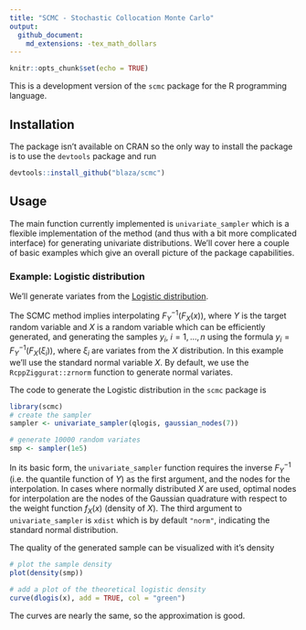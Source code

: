 ```yaml
---
title: "SCMC - Stochastic Collocation Monte Carlo"
output:
  github_document:
    md_extensions: -tex_math_dollars
---
```


```r
knitr::opts_chunk$set(echo = TRUE)
```

This is a development version of the `scmc` package for the R programming
language.

## Installation

The package isn't available on CRAN so the only way to install the package is to
use the `devtools` package and run

```r
devtools::install_github("blaza/scmc")
```

## Usage

The main function currently implemented is `univariate_sampler` which is a
flexible implementation of the method (and thus with a bit more complicated
interface) for generating univariate distributions.
We'll cover here a couple of basic examples which give an overall picture of the
package capabilities.

### Example: Logistic distribution

We'll generate variates from the [Logistic distribution](https://en.wikipedia.org/wiki/Logistic_distribution).

The SCMC method implies interpolating $F_Y^{-1}(F_X(x))$, where $Y$ is the
target random variable and $X$ is a random variable which can be efficiently
generated, and generating the samples $y_i,\ i=1,\dots,n$ using the formula
$y_i = F_Y^{-1}(F_X(\xi_i))$, where $\xi_i$ are variates from the $X$ distribution.
In this example we'll use the standard normal variable $X$. By default, we use
the `RcppZiggurat::zrnorm` function to generate normal variates.

The code to generate the Logistic distribution in the `scmc` package is

```r
library(scmc)
# create the sampler
sampler <- univariate_sampler(qlogis, gaussian_nodes(7))

# generate 10000 random variates
smp <- sampler(1e5)
```

In its basic form, the `univariate_sampler` function requires the inverse $F_Y^{-1}$ (i.e. the quantile function of $Y$) as the first argument, and the nodes for the interpolation. In cases where normally distributed $X$ are used, optimal nodes for interpolation are the nodes of the Gaussian quadrature with respect to the weight function $f_X(x)$ (density of $X$). The third argument to `univariate_sampler` is `xdist` which is by default `"norm"`, indicating the standard normal distribution.

The quality of the generated sample can be visualized with it's density
```r
# plot the sample density
plot(density(smp))

# add a plot of the theoretical logistic density
curve(dlogis(x), add = TRUE, col = "green")
```

The curves are nearly the same, so the approximation is good.

